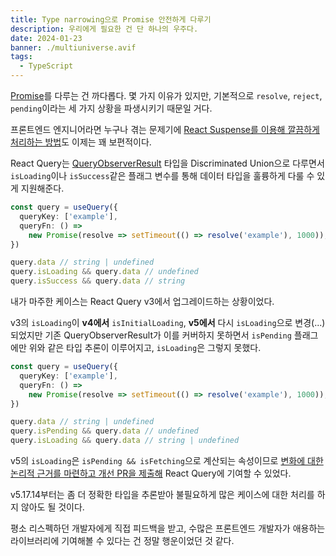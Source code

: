```yaml
---
title: Type narrowing으로 Promise 안전하게 다루기
description: 우리에게 필요한 건 단 하나의 우주다.
date: 2024-01-23
banner: ./multiuniverse.avif
tags:
  - TypeScript
---
```


[Promise](https://developer.mozilla.org/en-US/docs/Web/JavaScript/Reference/Global_Objects/Promise)를 다루는 건 까다롭다. 몇 가지 이유가 있지만, 기본적으로 `resolve`, `reject`, `pending`이라는 세 가지 상황을 파생시키기 때문일 거다.

프론트엔드 엔지니어라면 누구나 겪는 문제기에 [React Suspense를 이용해 깔끔하게 처리하는 방법](https://toss.im/slash-21/sessions/3-1)도 이제는 꽤 보편적이다.

React Query는 [QueryObserverResult](https://github.com/TanStack/query/blob/main/packages/query-core/src/types.ts#L572) 타입을 Discriminated Union으로 다루면서 `isLoading`이나 `isSuccess`같은 플래그 변수를 통해 데이터 타입을 훌륭하게 다룰 수 있게 지원해준다.

```ts withLineNumbers
const query = useQuery({
  queryKey: ['example'],
  queryFn: () =>
    new Promise(resolve => setTimeout(() => resolve('example'), 1000)),
})

query.data // string | undefined
query.isLoading && query.data // undefined
query.isSuccess && query.data // string
```

내가 마주한 케이스는 React Query v3에서 업그레이드하는 상황이었다.

v3의 `isLoading`이 **v4에서** `isInitialLoading`, **v5에서** 다시 `isLoading`으로 변경(...)되었지만 기존 QueryObserverResult가 이를 커버하지 못하면서 `isPending` 플래그에만 위와 같은 타입 추론이 이루어지고, `isLoading`은 그렇지 못했다.

```ts withLineNumbers
const query = useQuery({
  queryKey: ['example'],
  queryFn: () =>
    new Promise(resolve => setTimeout(() => resolve('example'), 1000)),
})

query.data // string | undefined
query.isPending && query.data // undefined
query.isLoading && query.data // string | undefined
```

v5의 `isLoading`은 `isPending && isFetching`으로 계산되는 속성이므로 [변화에 대한 논리적 근거를 마련하고 개선 PR을 제출해](https://github.com/TanStack/query/pull/6716) React Query에 기여할 수 있었다.

v5.17.14부터는 좀 더 정확한 타입을 추론받아 불필요하게 많은 케이스에 대한 처리를 하지 않아도 될 것이다.

평소 리스펙하던 개발자에게 직접 피드백을 받고, 수많은 프론트엔드 개발자가 애용하는 라이브러리에 기여해볼 수 있다는 건 정말 행운이었던 것 같다.
